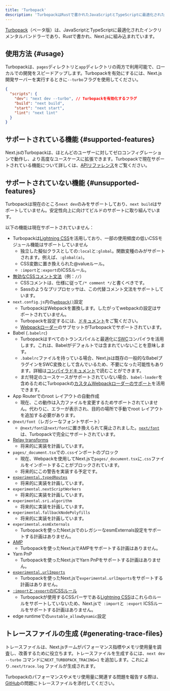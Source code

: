 ```yaml
---
title: 'Turbopack'
description: 'TurbopackはRustで書かれたJavaScriptとTypeScriptに最適化されたインクリメンタルバンドラーであり、Next.jsに組み込まれています。'
---
```


[Turbopack](https://turbo.build/pack)（ベータ版）は、JavaScriptとTypeScriptに最適化されたインクリメンタルバンドラーであり、Rustで書かれ、Next.jsに組み込まれています。

## 使用方法 {#usage}

Turbopackは、`pages`ディレクトリと`app`ディレクトリの両方で利用可能で、ローカルでの開発をスピードアップします。Turbopackを有効にするには、Next.js開発サーバーを実行するときに`--turbo`フラグを使用してください。

```json title="package.json" highlight={3}
{
  "scripts": {
    "dev": "next dev --turbo", // Turbopackを有効化するフラグ
    "build": "next build",
    "start": "next start",
    "lint": "next lint"
  }
}
```

## サポートされている機能 {#supported-features}

Next.jsのTurbopackは、ほとんどのユーザーに対してゼロコンフィグレーションで動作し、より高度なユースケースに拡張できます。Turbopackで現在サポートされている機能について詳しくは、[APIリファレンス](/docs/app/api-reference/next-config-js/turbo)をご覧ください。

## サポートされていない機能 {#unsupported-features}

Turbopackは現在のところ`next dev`のみをサポートしており、`next build`はサポートしていません。安定性向上に向けてビルドのサポートに取り組んでいます。

以下の機能は現在サポートされていません：

- Turbopackは[Lightning CSS](https://lightningcss.dev/)を活用しており、一部の使用頻度の低いCSSモジュール機能はサポートしていません
  - 独立した擬似クラスとしての`:local`と`:global`。関数変種のみがサポートされます。例えば、`:global(a)`。
  - CSS変数に置き換えられた@valueルール。
  - `:import`と`:export`のICSSルール。
- [無効なCSSコメント文法](https://stackoverflow.com/questions/51843506/are-double-slash-comments-valid-in-css)（例：`//`）
  - CSSコメントは、仕様に従って`/* comment */`と書くべきです。
  - Sassのようなプリプロセッサは、この代替コメント文法をサポートしています。
- `next.config.js`内の[`webpack()`](/docs/app/api-reference/next-config-js/webpack)設定
  - TurbopackはWebpackを置換します。したがってwebpackの設定はサポートされていません。
  - Turbopackを設定するには、[ドキュメント](/docs/app/api-reference/next-config-js/turbo)をご覧ください。
  - [Webpackローダー](/docs/app/api-reference/next-config-js/turbo#configuring-webpack-loaders)のサブセットがTurbopackでサポートされています。
- Babel (`.babelrc`)
  - Turbopackはすべてのトランスパイルと最適化に[SWC](/docs/architecture/nextjs-compiler#why-swc)コンパイラを活用します。これは、Babelがデフォルトでは含まれていないことを意味します。
  - `.babelrc`ファイルを持っている場合、Next.jsは既存の一般的なBabelプラグインをSWC変換として含んでいるため、不要になった可能性もあります。詳細は[コンパイラドキュメント](docs/architecture/nextjs-compiler#supported-features)で読むことができます。
  - まだ特定のユースケースがサポートされていない場合、`babel-loader`を含めるためにTurbopackの[カスタムWebpackローダーのサポート](/docs/app/api-reference/next-config-js/turbo#configuring-webpack-loaders)を活用できます。
- App Routerでのroot レイアウトの自動作成
  - 現在、この動作は入力ファイルを変更するためサポートされていません。代わりに、エラーが表示され、目的の場所で手動でroot レイアウトを追加する必要があります。
- `@next/font`（レガシーなフォントサポート）
  - `@next/font`は`next/font`に置き換えられて廃止されました。[`next/font`](/docs/app/building-your-application/optimizing/fonts)は、Turbopackで完全にサポートされています。
- [Relay transforms](/docs/architecture/nextjs-compiler#relay)
  - 将来的に実装を計画しています。
- `pages/_document.tsx`での`.css`インポートのブロック
  - 現在、Webpackを使用してNext.jsで`pages/_document.tsx`に`.css`ファイルをインポートすることがブロックされています。
  - 将来的にこの警告を実装する予定です。
- [`experimental.typedRoutes`](https://nextjs.org/docs/app/api-reference/next-config-js/typedRoutes)
  - 将来的に実装を計画しています。
- `experimental.nextScriptWorkers`
  - 将来的に実装を計画しています。
- `experimental.sri.algorithm`
  - 将来的に実装を計画しています。
- `experimental.fallbackNodePolyfills`
  - 将来的に実装を計画しています。
- `experimental.esmExternals`
  - Turbopackを使ったNext.jsでのレガシーなesmExternals設定をサポートする計画はありません。
- [AMP](https://nextjs.org/docs/canary/pages/building-your-application/configuring/amp)
  - Turbopackを使ったNext.jsでAMPをサポートする計画はありません。
- Yarn PnP
  - Turbopackを使ったNext.jsでYarn PnPをサポートする計画はありません。
- [`experimental.urlImports`](/docs/app/api-reference/next-config-js/urlImports)
  - Turbopackを使ったNext.jsで`experimental.urlImports`をサポートする計画はありません。
- [`:import`と`:export`のICSSルール](https://github.com/css-modules/icss)
  - Turbopackが使用するCSSパーサである[Lightning CSS](https://lightningcss.dev/css-modules.html)はこれらのルールをサポートしていないため、Next.jsで` :import`と` :export` ICSSルールをサポートする計画はありません。
- edge runtimeでの`unstable_allowDynamic`設定

## トレースファイルの生成 {#generating-trace-files}

トレースファイルは、Next.jsチームがパフォーマンス指標やメモリ使用量を調査し、改善するために役立ちます。トレースファイルを生成するには、`next dev --turbo` コマンドに`NEXT_TURBOPACK_TRACING=1` を追加します。これにより`.next/trace.log` ファイルが生成されます。

Turbopackのパフォーマンスやメモリ使用量に関連する問題を報告する際は、[GitHub](https://github.com/vercel/next.js)の問題にトレースファイルを添付してください。